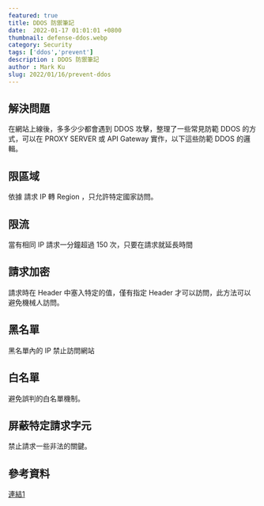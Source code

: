 ```yaml
---
featured: true
title: DDOS 防禦筆記
date:  2022-01-17 01:01:01 +0800
thumbnail: defense-ddos.webp
category: Security
tags: ['ddos','prevent']
description : DDOS 防禦筆記
author : Mark Ku
slug: 2022/01/16/prevent-ddos
---
```

## 解決問題
在網站上線後，多多少少都會遇到 DDOS 攻擊，整理了一些常見防範 DDOS 的方式，可以在 PROXY SERVER 或 API Gateway 實作，以下這些防範 DDOS 的邏輯。

## 限區域
依據 請求 IP 轉 Region ，只允許特定國家訪問。

## 限流
當有相同 IP 請求一分鐘超過 150 次，只要在請求就延長時間 
 
## 請求加密
請求時在 Header 中塞入特定的值，僅有指定 Header 才可以訪問，此方法可以避免機械人訪問。

## 黑名單 
黑名單內的 IP 禁止訪問網站

## 白名單
避免誤判的白名單機制。

## 屏蔽特定請求字元
禁止請求一些非法的關鍵。

## 參考資料
[連結1](https://ldqk.xyz/1769?t=uohqz6y61urk)

